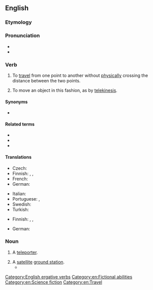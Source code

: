 ==English==
{{wikipedia|teleportation}}

===Etymology===
{{back-form|teleportation|lang=en}}

===Pronunciation===
* {{IPA|/tɛlipɔː(ɹ)t/|lang=en}}
* {{audio|en-us-teleport.ogg|Audio (US)|lang=en}}

===Verb===
{{en-verb}}

# {{lb|en|intransitive}} To [[travel]] from one point to another without [[physically]] crossing the distance between the two points.
# {{lb|en|transitive}} To move an object in this fashion, as by [[telekinesis]].

====Synonyms====
* {{sense|to travel from one point to another without physically crossing the distance}} {{l|en|beam}}

====Related terms====
* {{l|en|teleportation}}
* {{l|en|teleporter}}
* {{l|en|unteleported}}

====Translations====
{{trans-top|travel without physically crossing distance}}
* Czech: {{t|cs|teleportovat}}
* Finnish: {{t|fi|kaukosiirtyä}}, {{t|fi|etäsiirtyä}}, {{t|fi|teleportata}} {{qualifier|slang}}
* French: {{t+|fr|téléporter}}
* German: {{t+|de|teleportieren}}
{{trans-mid}}
* Italian: {{t|it|teletrasportare}}
* Portuguese: {{t|pt|teletransportar}}, {{t|pt|teleportar}}
* Swedish: {{t+|sv|teleportera}}
* Turkish: {{t|tr|ışınlanmak}}
{{trans-bottom}}

{{trans-top|move an object by teleportation}}
* Finnish: {{t|fi|kaukosiirtää}}, {{t|fi|etäsiirtää}}, {{t|fi|teleportata}} {{qualifier|slang}}
{{trans-mid}}
* German: {{t+|de|teleportieren}}
{{trans-bottom}}

===Noun===
{{en-noun}}

# {{lb|en|scifi}} A [[teleporter]].
# A [[satellite]] [[ground station]].
#* {{quote-book|year=2004|author=D. K. Sachdev|title=Business Strategies For Satellite Systems|page=131|passage='''Teleports''' provide access to multiple satellites and other media as well. Independently owned teleports may also provide competitive access to different satellite systems.}}

[[Category:English ergative verbs]]
[[Category:en:Fictional abilities]]
[[Category:en:Science fiction]]
[[Category:en:Travel]]